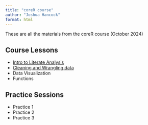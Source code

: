 ```yaml
---
title: "coreR course"
author: "Joshua Hancock"
format: html
---
```


These are all the materials from the coreR course (October 2024)

## Course Lessons 
- [Intro to Literate Analysis](scripts/quick_analysis.html)
- [Cleaning and Wrangling data](scripts/cleaning_and_wrangling.html)
- Data Visualization
- Functions

## Practice Sessions
- Practice 1
- Practice 2
- Practice 3

